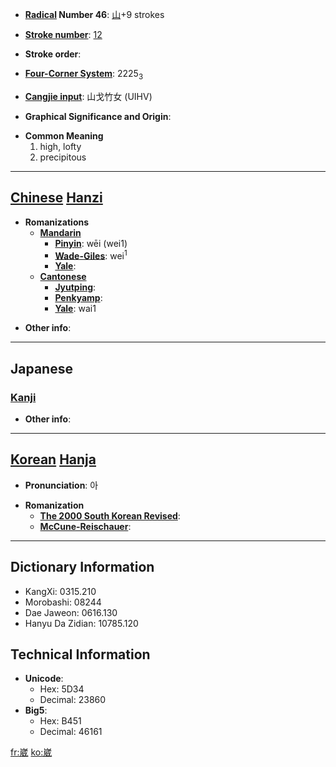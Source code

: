 * '''[[Wiktionary:Chinese radical index| Radical]] Number 46''': [[Wiktionary:Chinese radical index 山|山]]+9 strokes

* '''[[Wiktionary:Chinese total strokes index|Stroke number]]''': [[Wiktionary:Chinese total strokes index 12|12]]

* '''Stroke order''': 

* '''[[Wiktionary:Chinese four corner index|Four-Corner System]]''': 2225<sub>3</sub>

* '''[[Wiktionary:Chinese Cangjie index|Cangjie input]]''': 山戈竹女 (UIHV)

* '''Graphical Significance and Origin''': 

* '''Common Meaning'''
*#high, lofty
*# precipitous


----

== [[Chinese]] [[Hanzi]] ==

* '''Romanizations'''
** '''[[Mandarin]]'''
*** '''[[Pinyin]]''': wēi (wei1)
*** '''[[Wade-Giles]]''': wei<sup>1</sup>
*** '''[[Yale]]''': 
** '''[[Cantonese]]'''
*** '''[[Jyutping]]''':
*** '''[[Penkyamp]]''': 
*** '''[[Yale]]''': wai1

* '''Other info''': 

----

==Japanese==
===[[Kanji]]===
{{kanji|on readings=[[わい]] (wai), [[え]] (e), [[い]] (i)
|kun readings=
}}

* '''Other info''':  

----

== [[Korean]] [[Hanja]] ==

* '''Pronunciation''': 아

* '''Romanization'''
** '''[[The 2000 South Korean Revised Romanization|The 2000 South Korean Revised]]''': 
** '''[[McCune-Reischauer]]''': 

----

== Dictionary Information ==

* KangXi: 0315.210
* Morobashi: 08244
* Dae Jaweon: 0616.130
* Hanyu Da Zidian: 10785.120

== Technical Information ==

* '''Unicode''':
** Hex: 5D34
** Decimal: 23860
* '''Big5''':
** Hex: B451
** Decimal: 46161

[[fr:崴]]
[[ko:崴]]